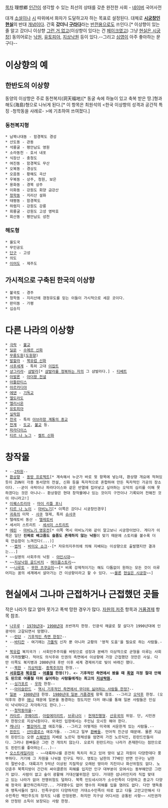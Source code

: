 [[목차]]
理想鄕
[[인간]]이 생각할 수 있는 최선의 상태를 갖춘 완전한 사회 - [[네이버]] 국어사전

대개 [[소설]]이나 [[시]] 따위에서 화자가 도달하고자 하는 목표로 설정된다. 대체로 '''[[현실은 시궁창|시궁창인 현실]]'''의 반대 [[개념]]이다. 간혹 '''갔더니 [[구라]]다'''라는 [[반전]]용으로도 쓰인다.[* 이상향이 있는 줄 알고 갔더니 이상향 [[그런 거 없다|그런 거 없고]](이상향이 있다는 건 [[페이크]]였고) 그냥 [[현실은 시궁창]]] 동의어로는 [[낙원]], [[유토피아]], [[지상낙원]] 등이 있다.--그리고 [[심영]]이 아주 좋아하는 문구다--

= 이상향의 예 =
== 한반도의 이상향 ==
동양의 이상향은 주로 동천복지(洞天福地)[* 동굴 속에 하늘이 있고 축복 받은 땅.]형과 해도(海島)형으로 나뉘게 된다.[* 이 항목은 최원석의 <한국 이상향의 성격과 공간적 특징 -청학동을 사례로- >에 기초하여 쓰여졌다.]

=== 동천복지형 ===
 * 남북나대동 - 함경북도 경성
 * 산도동 - 관동
 * 석룡굴 - 평안남도 영원
 * 소라동천 - 호서 내포
 * 식장산 - 충청도
 * 여진동 - 함경북도 무산
 * 오복동 - 경상도
 * 오음동 - 황해도 곡산
 * 우복동 - 상주, 청원, 보은
 * 용화동 - 경북 상주
 * 이화동 - 강원도 회양 금강산
 * [[청학동]] - 지리산 설화
 * 태평동 - 함경북도
 * 하렴지 - 강원도 강릉
 * 회룡굴 - 강원도 고성 영락호
 * 회산동 - 평안남도 성천

=== 해도형 ===
 * 율도국
 * 무인공도
 * [[단구]] - 고성
 * 의도
 * [[이어도]] - 제주도

== 가시적으로 구축된 한국의 이상향 ==
 * 불국토 - 경주
 * 청학동 - 지리산에 갱정유도를 믿는 이들이 가시적으로 세운 곳이다.
 * 판미동 - 가평
 * 십승지

= 다른 나라의 이상향 =
 * [[극락]] - [[불교]]
 * [[딜문]] - [[수메르 신화]]
 * [[무릉도원]]([[도원향]])
 * [[발할라]] - [[북유럽 신화]]
 * [[사후세계]] - 특히 고대 [[이집트]]
 * [[샹그리라]]- [[샴발라]][* [[샴발라를 정복하는 자]]의 그 샴발라다.] - [[티베트]]
 * [[아발론]] - [[아더왕 전설]]
 * [[아틀란티스]]
 * [[아르카디아]]
 * [[에덴]] - [[기독교]]
 * [[엘도라도]]
 * [[엘리시온]] 
 * [[유토피아]]
 * [[실락원]]
 * [[천국]] - 특히 [[아브라함 계통의 종교]]
 * [[천계]] - [[도교]], [[불교]] 등.
 * [[파라다이스]]
 * [[티르 나 노그]] - [[켈트 신화]]

= 창작물 =
 * --[[2차원]]--
 * [[환상향]] - [[동방 프로젝트]][* 계속해서 누군가 바로 윗 항목에 넣는데, 환상향 개요에 적혀있듯이 ZUN이 각종 동서양의 전설, 신화 등을 독자적으로 혼합하여 만든 독자적인 가공의 장소이다. --굳이 극락이나 파라다이스와 같은 반열에 집어넣고 싶어하는 오덕의 심리를 이해 못하겠다는 것은 아니나-- 환상향은 현대 창작물에나 있는 것이지 구전이나 기록되어 전해진 것이 아니라고!]
 * [[wiki:"My Little Pony: Friendship is Magic/장소|이퀘스트리아]] - [[마이 리틀 포니]]
 * [[티르 나 노이]] - [[마비노기]][* 이쪽은 갔더니 시궁창인경우]
 * [[귀축]]의 미학 - [[사쿠]] 형제, 특히 [[슈사쿠]]
 * 텔레토비 동산 - [[텔레토비]]
 * 세서미 스트리트 - [[세서미 스트리트]]
 * [[에린]] - [[마비노기 영웅전]][* 이쪽 역시 마비노기와 같이 알고보니 시궁창이었다. 게다가 이쪽은 일단 '''진짜로 배고픔도 슬픔도 존재하지 않는 낙원'''이 맞기 때문에 스토리를 볼수록 더욱 안습함이 느껴진다(...)]
 * --[[랩처]] - [[바이오 쇼크]]--[* 자유의지주의에 의해 지배되는 이상향으로 출발했지만 결과는...]
 * ~~심영의 사회주의 낙원 - [[야인시대]]~~
 * ~~[[지상낙원 골드비치]] - [[메이플스토리]]~~
 * ~~[[나루토]] - [[무한 츠쿠요미]]~~[* 비록 강제적이기는 해도 다툼없이 원하는 모든 것이 이루어지는 꿈의 세계에서 살아가는 건 이상향이라고 할 수 있다. ~~[[오오츠츠키 카구야|물]][[제츠|론]] [[현실은 시궁창]]~~]
= 현실에서 그나마 근접하거나 근접했던 곳들 =
작은 나라가 많고 얼마 못가고 폭싹 망한 경우가 많다. [[자원의 저주]] 항목과 [[거품경제]] 항목 참조.
 * [[나우루]] : [[1970년대]]~ [[1990년대]] 초반까지 한정. 인광석 채굴로 잘 살다가 1990년대에 인광석이 고갈되면서 망했다.
 * --[[런던]] - [[기후]][[런던#s-2|적인 측면 한정?]]--
 * --[[바티칸]] - 여기에는 [[가톨릭]] 신자 뿐 아니라 교황의 '영적 도움'을 필요로 하는 사람들.--
 * [[북유럽]] 복지국가 : 사회민주주의를 바탕으로 성장과 분배가 이상적으로 균형을 이루는 사회에 가까웠'''었'''다. 적어도 의식주와 인권의 측면에서 이상향에 가장 근접했던 것만은 사실. 다만 이쪽도 복지병과 2000년대 후반 이후 세계 경제위기로 빛이 바래긴 했다.
 * --[[북한]] - [[지상락원]]. [[종북주의자]] 한정.--
 * '''[[서유럽]]과 [[북유럽]] - [[여름]]철 한정(?). <- 기후적인 측면에서 봤을 때 [[폭염]] 걱정 절대 안해도 된므로 여름철 더위 싫어하는 사람들에게는 최고의 [[지상락원]].'''
 * --[[싱가포르]] - [[우파]] 한정--
 * --[[아이슬란드]] - [[아이슬란드#s-2|역시 기후적인 측면에서 무더위 싫어하는 사람들 한정?]]--
 * [[일본]] - [[1980년대]] 한정. [[1980년대 일본 거품경제]] 항목 참조. --그리고 [[오덕후]] 한정. (오덕후의 경우 [[일본 애니메이션|애니]] 때문에 일본을 동경하는 정도지만 더러 애니를 통해 일본 사람들은 인심이 넉넉하다고 자각하기도 한다.)--
 * --[[청학동마을]]--
 * [[카타르]], [[쿠웨이트]], [[아랍에미리트]], [[브루나이]] : [[현재진행형]]. [[산유국]]의 위엄. 단, 시민권자 한정으로 지상낙원이다. 외국인 입장에서는 주인님 모시듯 해야 한다.
 * [[캐나다]] - [[빨강머리 앤]] 애호가들. --그리고 어떻게든 미국에 서운한게 있는 사람들.--
 * [[핀란드]] - [[산타클로스]] 애호가들. --그리고 일부 [[환빠]]들. 언어적 친근성 때문에. 물론 지금의 핀란드는 오랜 [[스웨덴]]의 지배로 노르딕 정체성을 엄연히 가진 노르딕인, 핀란드인들이다. 그러나 환빠들은 그런 건 개의치 않는다. 오로지 핀란드라는 나라가 존재한다는 점만으로도 핀란드를 좋아하는(...)--
 * [[오스트레일리아]] - ~~대륙하나를 온전히 독차지 하고 있어 땅이 넓고 자원이 다양한데다 풍부하다. 거기에 그 자원을 나눠쓸 인구도 적다. 영토는 남한의 77배인 반면 인구는 남한의 절반수준. 대륙괴가 5억년 이상된 지질학상 오래된 땅이라 지진이나 화산위험도 없다. 노던준주 북쪽지방이 간간히 싸이클론의 피해를 입지만 인구 대부분이 모여사는 동부해안은 그런거 없다. 사람이 없고 숲이 광활해 거대산불위험은 있다. 거대한 섬나라인지라 직접 맞대고 있는 나라가 없어 전쟁위험도 덜하다. 북쪽 인도네시아가 소수민족이 다양하고 종교가 다양해 정국이 불안하긴하지만... 거대맹수도 없어 맹수의 피해를 입을 염려도 없다. 다만 맹독충과 맹독사들이 많다. 민족구성이 다양하지만 거대소수민족이 따로 없고 다들 고만고만해서 다수민족인 백인주도의 정치도 나름 안정된편. 하지만 지구상 어디서든 공통된 사항~~ 시민권자와 안정된 소득이 보장되는 사람 한정.
